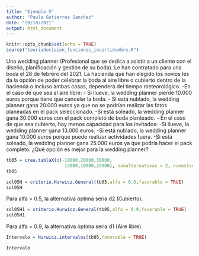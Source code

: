 ---
title: "Ejemplo 5"
author: "Paula Gutierrez Sanchez"
date: "29/10/2021"
output: html_document
---

```{r setup, include=FALSE}
knitr::opts_chunk$set(echo = TRUE)
source("teoriadecision_funciones_incertidumbre.R")
```

Una wedding planner (Profesional que se dedica a asistir a un cliente con el diseño, planificación y gestión de su boda). Le han contratado para una boda el 28 de febrero del 2021. La hacienda que han elegido los novios les da la opción de poder celebrar la boda al aire libre o cubierto dentro de la hacienda o incluso ambas cosas, dependerá del tiempo meteorológico. 
-En el caso de que sea al aire libre: 
      - Si llueve, la wedding planner pierde 10.000 euros porque tiene que cancelar la boda.
      - Si está nublado, la wedding planner gana 20.000 euros ya que no se podrían realizar las fotos planeadas en el pack seleccionado. 
      -Si está soleado, la wedding planner gana 30.000 euros con el pack completo de boda planteado. 
- En el caso de que sea cubierto, hay menos capacidad para los invitados: 
     -Si llueve, la wedding planner gana 13.000 euros. 
     -Si está nublado, la wedding planner gana 10.000 euros porque puede realizar actividades fuera. 
    -Si está soleado, la wedding planner gana 25.000 euros ya que podría hacer el pack completo. 
¿Qué opción es mejor para la wedding planner? 

```{r}
tb05 = crea.tablaX(c(-10000,20000,30000,
                      13000,10000,25000), numalternativas = 2, numestados = 3)
tb05
```
```{r}
sol05H = criterio.Hurwicz.General(tb05,alfa = 0.5,favorable = TRUE)
sol05H
```
Para alfa = 0.5, la alternativa óptima sería d2 (Cubierto). 
```{r}
sol05H1 = criterio.Hurwicz.General(tb05,alfa = 0.9,favorable = TRUE)
sol05H1
```
Para alfa = 0.9, la alternativa óptima seria d1 (Aire libre).

```{r}
Intervalo = Hurwicz.intervalos(tb05,favorable = TRUE)
```
```{r}
Intervalo
```

